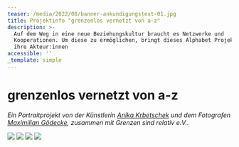 ```yaml
---
teaser: /media/2022/08/banner-ankundigungstext-01.jpg
title: Projektinfo "grenzenlos vernetzt von a-z"
description: >-
  Auf dem Weg in eine neue Beziehungskultur braucht es Netzwerke und
  Kooperationen. Um diese zu ermöglichen, bringt dieses Alphabet Projekte und
  ihre Akteur:innen
accessible: ''
_template: simple
---
```


# grenzenlos vernetzt von a-z

_Ein Portraitprojekt von der Künstlerin_ [_Anika Krbetschek_](www.anikakrb.com) _und dem Fotografen_ [_Maximilian Gödecke_](www.max-goedecke.de)_, zusammen mit Grenzen sind relativ e.V.._

![](/media/2022/08/banner-ankundigungstext-01.jpg)
![](/media/2022/08/banner-ankundigungstext-02.jpg)
![](/media/2022/08/banner-ankundigungstext-03.jpg)
![](/media/2022/08/banner-ankundigungstext-04.jpg)
